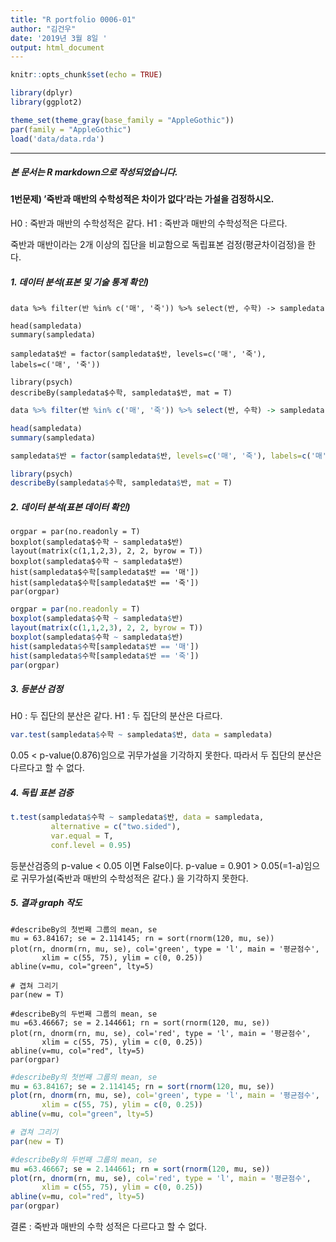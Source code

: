 ```yaml
---
title: "R portfolio 0006-01"
author: "김건우"
date: '2019년 3월 8일 '
output: html_document
---
```


```r
knitr::opts_chunk$set(echo = TRUE)
```
```r
library(dplyr)
library(ggplot2)

theme_set(theme_gray(base_family = "AppleGothic"))
par(family = "AppleGothic")
load('data/data.rda')
```

----
##### 본 문서는 R markdown으로 작성되었습니다.



#### 1번문제) '죽반과 매반의 수학성적은 차이가 없다'라는 가설을 검정하시오.

  H0 : 죽반과 매반의 수학성적은 같다.
  H1 : 죽반과 매반의 수학성적은 다르다.
  
  죽반과 매반이라는 2개 이상의 집단을 비교함으로 독립표본 검정(평균차이검정)을 한다.
  
##### 1. 데이터 분석(표본 및 기술 통계 확인)

```
data %>% filter(반 %in% c('매', '죽')) %>% select(반, 수학) -> sampledata

head(sampledata)
summary(sampledata)

sampledata$반 = factor(sampledata$반, levels=c('매', '죽'), labels=c('매', '죽'))

library(psych)
describeBy(sampledata$수학, sampledata$반, mat = T)
```

```r
data %>% filter(반 %in% c('매', '죽')) %>% select(반, 수학) -> sampledata

head(sampledata)
summary(sampledata)

sampledata$반 = factor(sampledata$반, levels=c('매', '죽'), labels=c('매', '죽'))

library(psych)
describeBy(sampledata$수학, sampledata$반, mat = T)
```

##### 2. 데이터 분석(표본 데이터 확인)

```
orgpar = par(no.readonly = T) 
boxplot(sampledata$수학 ~ sampledata$반)
layout(matrix(c(1,1,2,3), 2, 2, byrow = T))
boxplot(sampledata$수학 ~ sampledata$반)
hist(sampledata$수학[sampledata$반 == '매'])
hist(sampledata$수학[sampledata$반 == '죽'])
par(orgpar)
```

```r
orgpar = par(no.readonly = T) 
boxplot(sampledata$수학 ~ sampledata$반)
layout(matrix(c(1,1,2,3), 2, 2, byrow = T))
boxplot(sampledata$수학 ~ sampledata$반)
hist(sampledata$수학[sampledata$반 == '매'])
hist(sampledata$수학[sampledata$반 == '죽'])
par(orgpar)
```


##### 3. 등분산 검정

  H0 : 두 집단의 분산은 같다.
  H1 : 두 집단의 분산은 다르다.

```r
var.test(sampledata$수학 ~ sampledata$반, data = sampledata)
```

  0.05 < p-value(0.876)임으로 귀무가설을 기각하지 못한다. 따라서 두 집단의 분산은 다르다고 할 수 없다.
  
##### 4. 독립 표본 검증
  
```r
t.test(sampledata$수학 ~ sampledata$반, data = sampledata,
         alternative = c("two.sided"),
         var.equal = T,               
         conf.level = 0.95)   
```

  등분산검증의 p-value < 0.05 이면 False이다.
  p-value = 0.901 > 0.05(=1-a)임으로 귀무가설(죽반과 매반의 수학성적은 같다.) 을 기각하지 못한다.
  

##### 5. 결과 graph 작도

```
#describeBy의 첫번째 그룹의 mean, se
mu = 63.84167; se = 2.114145; rn = sort(rnorm(120, mu, se))
plot(rn, dnorm(rn, mu, se), col='green', type = 'l', main = '평균점수',
       xlim = c(55, 75), ylim = c(0, 0.25)) 
abline(v=mu, col="green", lty=5)

# 겹쳐 그리기
par(new = T)          

#describeBy의 두번째 그룹의 mean, se
mu =63.46667; se = 2.144661; rn = sort(rnorm(120, mu, se)) 
plot(rn, dnorm(rn, mu, se), col='red', type = 'l', main = '평균점수',
       xlim = c(55, 75), ylim = c(0, 0.25))
abline(v=mu, col="red", lty=5)
par(orgpar)
```

```r
#describeBy의 첫번째 그룹의 mean, se
mu = 63.84167; se = 2.114145; rn = sort(rnorm(120, mu, se))
plot(rn, dnorm(rn, mu, se), col='green', type = 'l', main = '평균점수',
       xlim = c(55, 75), ylim = c(0, 0.25)) 
abline(v=mu, col="green", lty=5)

# 겹쳐 그리기
par(new = T)          

#describeBy의 두번째 그룹의 mean, se
mu =63.46667; se = 2.144661; rn = sort(rnorm(120, mu, se)) 
plot(rn, dnorm(rn, mu, se), col='red', type = 'l', main = '평균점수',
       xlim = c(55, 75), ylim = c(0, 0.25))
abline(v=mu, col="red", lty=5)
par(orgpar)
```

  결론 : 죽반과 매반의 수학 성적은 다르다고 할 수 없다.
  

